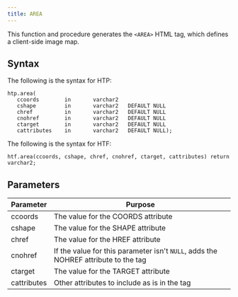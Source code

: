 ```yaml
---
title: AREA
---
```


This function and procedure generates the `<AREA>` HTML tag, which defines a client-side image map.

## Syntax 

The following is the syntax for HTP:

```
htp.area(
   ccoords        in       varchar2
   cshape         in       varchar2   DEFAULT NULL
   chref          in       varchar2   DEFAULT NULL
   cnohref        in       varchar2   DEFAULT NULL
   ctarget        in       varchar2   DEFAULT NULL
   cattributes    in       varchar2   DEFAULT NULL);
```

The following is the syntax for HTF:

```
htf.area(ccoords, cshape, chref, cnohref, ctarget, cattributes) return varchar2;
```

## Parameters 

| Parameter | Purpose  |
| --------- | -------- |
| ccoords | The value for the COORDS attribute |
| cshape | The value for the SHAPE attribute | 
| chref | The value for the HREF attribute | 
| cnohref | If the value for this parameter isn't `NULL`, adds the NOHREF attribute to the tag |
| ctarget | The value for the TARGET attribute |
| cattributes | Other attributes to include as is in the tag |
